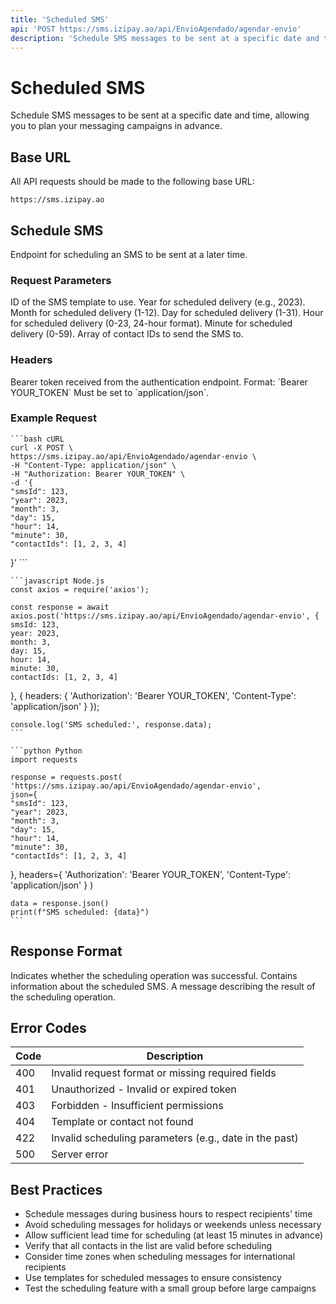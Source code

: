 ```yaml
---
title: 'Scheduled SMS'
api: 'POST https://sms.izipay.ao/api/EnvioAgendado/agendar-envio'
description: 'Schedule SMS messages to be sent at a specific date and time.'
---
```


# Scheduled SMS

Schedule SMS messages to be sent at a specific date and time, allowing you to plan your messaging campaigns in advance.

## Base URL

All API requests should be made to the following base URL:

```
https://sms.izipay.ao
```

## Schedule SMS

<ParamField path="EnvioAgendado/agendar-envio" type="string">
    Endpoint for scheduling an SMS to be sent at a later time.
</ParamField>

### Request Parameters

<ParamField body="smsId" type="integer" required>
    ID of the SMS template to use.
</ParamField>

<ParamField body="year" type="integer" required>
    Year for scheduled delivery (e.g., 2023).
</ParamField>

<ParamField body="month" type="integer" required>
    Month for scheduled delivery (1-12).
</ParamField>

<ParamField body="day" type="integer" required>
    Day for scheduled delivery (1-31).
</ParamField>

<ParamField body="hour" type="integer" required>
    Hour for scheduled delivery (0-23, 24-hour format).
</ParamField>

<ParamField body="minute" type="integer" required>
    Minute for scheduled delivery (0-59).
</ParamField>

<ParamField body="contactIds" type="array" required>
    Array of contact IDs to send the SMS to.
</ParamField>

### Headers

<ParamField header="Authorization" type="string" required>
    Bearer token received from the authentication endpoint. Format: `Bearer YOUR_TOKEN`
</ParamField>

<ParamField header="Content-Type" type="string" required>
    Must be set to `application/json`.
</ParamField>

### Example Request

<CodeGroup>

    ```bash cURL
    curl -X POST \
    https://sms.izipay.ao/api/EnvioAgendado/agendar-envio \
    -H "Content-Type: application/json" \
    -H "Authorization: Bearer YOUR_TOKEN" \
    -d '{
    "smsId": 123,
    "year": 2023,
    "month": 3,
    "day": 15,
    "hour": 14,
    "minute": 30,
    "contactIds": [1, 2, 3, 4]
}'
    ```

    ```javascript Node.js
    const axios = require('axios');

    const response = await axios.post('https://sms.izipay.ao/api/EnvioAgendado/agendar-envio', {
    smsId: 123,
    year: 2023,
    month: 3,
    day: 15,
    hour: 14,
    minute: 30,
    contactIds: [1, 2, 3, 4]
}, {
    headers: {
    'Authorization': 'Bearer YOUR_TOKEN',
    'Content-Type': 'application/json'
}
});

    console.log('SMS scheduled:', response.data);
    ```

    ```python Python
    import requests

    response = requests.post(
    'https://sms.izipay.ao/api/EnvioAgendado/agendar-envio',
    json={
    "smsId": 123,
    "year": 2023,
    "month": 3,
    "day": 15,
    "hour": 14,
    "minute": 30,
    "contactIds": [1, 2, 3, 4]
},
    headers={
    'Authorization': 'Bearer YOUR_TOKEN',
    'Content-Type': 'application/json'
}
    )

    data = response.json()
    print(f"SMS scheduled: {data}")
    ```

</CodeGroup>

## Response Format

<ResponseField name="success" type="boolean">
    Indicates whether the scheduling operation was successful.
</ResponseField>

<ResponseField name="data" type="object">
    Contains information about the scheduled SMS.
</ResponseField>

<ResponseField name="message" type="string">
    A message describing the result of the scheduling operation.
</ResponseField>

## Error Codes

| Code | Description                                            |
|------|--------------------------------------------------------|
| 400  | Invalid request format or missing required fields      |
| 401  | Unauthorized - Invalid or expired token                |
| 403  | Forbidden - Insufficient permissions                   |
| 404  | Template or contact not found                          |
| 422  | Invalid scheduling parameters (e.g., date in the past) |
| 500  | Server error                                           |

## Best Practices

- Schedule messages during business hours to respect recipients' time
- Avoid scheduling messages for holidays or weekends unless necessary
- Allow sufficient lead time for scheduling (at least 15 minutes in advance)
- Verify that all contacts in the list are valid before scheduling
- Consider time zones when scheduling messages for international recipients
- Use templates for scheduled messages to ensure consistency
- Test the scheduling feature with a small group before large campaigns
